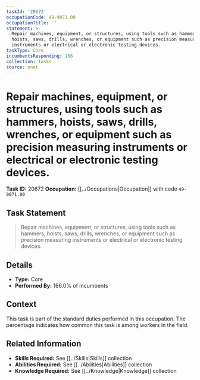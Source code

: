 ```yaml
---
taskId: '20672'
occupationCode: 49-9071.00
occupationTitle: ''
statement: >-
  Repair machines, equipment, or structures, using tools such as hammers,
  hoists, saws, drills, wrenches, or equipment such as precision measuring
  instruments or electrical or electronic testing devices.
taskType: Core
incumbentsResponding: 166
collection: Tasks
source: onet
---
```

# Repair machines, equipment, or structures, using tools such as hammers, hoists, saws, drills, wrenches, or equipment such as precision measuring instruments or electrical or electronic testing devices.

**Task ID:** 20672
**Occupation:** [[../Occupations|Occupation]] with code `49-9071.00`

## Task Statement

> Repair machines, equipment, or structures, using tools such as hammers, hoists, saws, drills, wrenches, or equipment such as precision measuring instruments or electrical or electronic testing devices.

## Details

- **Type:** Core
- **Performed By:** 166.0% of incumbents

## Context

This task is part of the standard duties performed in this occupation. The percentage indicates how common this task is among workers in the field.

## Related Information

- **Skills Required:** See [[../Skills|Skills]] collection
- **Abilities Required:** See [[../Abilities|Abilities]] collection
- **Knowledge Required:** See [[../Knowledge|Knowledge]] collection
